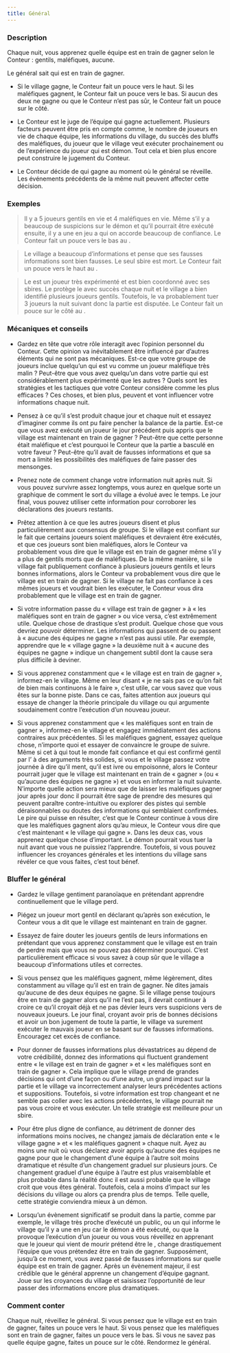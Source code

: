 ```yaml
---
title: Général
---
```



<Role GENERAL header />

### Description

Chaque nuit, vous apprenez quelle équipe est en train de gagner selon le Conteur : gentils, maléfiques, aucune.

Le général sait qui est en train de gagner.

-   Si le village gagne, le Conteur fait un pouce vers le haut. Si les maléfiques gagnent, le Conteur fait un pouce vers le bas. Si aucun des deux ne gagne ou que le Conteur n’est pas sûr, le Conteur fait un pouce sur le côté.

-   Le Conteur est le juge de l’équipe qui gagne actuellement. Plusieurs facteurs peuvent être pris en compte comme, le nombre de joueurs en vie de chaque équipe, les informations du village, du succès des bluffs des maléfiques, du joueur que le village veut exécuter prochainement ou de l’expérience du joueur qui est démon. Tout cela et bien plus encore peut construire le jugement du Conteur.

-   Le Conteur décide de qui gagne au moment où le général se réveille. Les événements précédents de la même nuit peuvent affecter cette décision. 

### Exemples

> Il y a 5 joueurs gentils en vie et 4 maléfiques en vie. Même s’il y a beaucoup de suspicions sur le démon et qu’il pourrait être exécuté ensuite, il y a une <Role CROQUEUSE_D_HOMMES /> en jeu a qui on accorde beaucoup de confiance. Le Conteur fait un pouce vers le bas au <Role GENERAL />.

> Le village a beaucoup d’informations et pense que ses fausses informations sont bien fausses. Le seul sbire est mort. Le Conteur fait un pouce vers le haut au <Role GENERAL />.

> Le <Role PO /> est un joueur très expérimenté et est bien coordonné avec ses sbires. Le <Role MOINE /> protège le <Role SAVANT /> avec succès chaque nuit et le village a bien identifié plusieurs joueurs gentils. Toutefois, le <Role PO /> va probablement tuer 3 joueurs la nuit suivant donc la partie est disputée. Le Conteur fait un pouce sur le côté au <Role GENERAL />.

### Mécaniques et conseils

- Gardez en tête que votre rôle interagit avec l’opinion personnel du Conteur. Cette opinion va inévitablement être influencé par d’autres éléments qui ne sont pas mécaniques. Est-ce que votre groupe de joueurs inclue quelqu’un qui est vu comme un joueur maléfique très malin ? Peut-être que vous avez quelqu’un dans votre partie qui est considérablement plus expérimenté que les autres ? Quels sont les stratégies et les tactiques que votre Conteur considère comme les plus efficaces ? Ces choses, et bien plus, peuvent et vont influencer votre informations chaque nuit.

- Pensez à ce qu’il s’est produit chaque jour et chaque nuit et essayez d’imaginer comme ils ont pu faire pencher la balance de la partie. Est-ce que vous avez exécuté un joueur le jour précédent puis appris que le village est maintenant en train de gagner ? Peut-être que cette personne était maléfique et c’est pourquoi le Conteur que la partie a basculé en votre faveur ? Peut-être qu’il avait de fausses informations et que sa mort a limité les possibilités des maléfiques de faire passer des mensonges. 

- Prenez note de comment change votre information nuit après nuit. Si vous pouvez survivre assez longtemps, vous aurez en quelque sorte un graphique de comment le sort du village a évolué avec le temps. Le jour final, vous pouvez utiliser cette information pour corroborer les déclarations des joueurs restants.

- Prêtez attention à ce que les autres joueurs disent et plus particulièrement aux consensus de groupe. Si le village est confiant sur le fait que certains joueurs soient maléfiques et devraient être exécutés, et que ces joueurs sont bien maléfiques, alors le Conteur va probablement vous dire que le village est en train de gagner même s’il y a plus de gentils morts que de maléfiques. De la même manière, si le village fait publiquement confiance à plusieurs joueurs gentils et leurs bonnes informations, alors le Conteur va probablement vous dire que le village est en train de gagner. Si le village ne fait pas confiance à ces mêmes joueurs et voudrait bien les exécuter, le Conteur vous dira probablement que le village est en train de gagner.

- Si votre information passe du « village est train de gagner » à « les maléfiques sont en train de gagner » ou vice versa, c’est extrêmement utile. Quelque chose de drastique s’est produit. Quelque chose que vous devriez pouvoir déterminer. Les informations qui passent de ou passent à « aucune des équipes ne gagne » n’est pas aussi utile. Par exemple, apprendre que le « village gagne » la deuxième nuit à « aucune des équipes ne gagne » indique un changement subtil dont la cause sera plus difficile à deviner.

- Si vous apprenez constamment que « le village est en train de gagner », informez-en le village. Même en leur disant « je ne sais pas ce qu’on fait de bien mais continuons à le faire », c’est utile, car vous savez que vous êtes sur la bonne piste. Dans ce cas, faites attention aux joueurs qui essaye de changer la théorie principale du village ou qui argumente soudainement contre l’exécution d’un nouveau joueur.

- Si vous apprenez constamment que « les maléfiques sont en train de gagner », informez-en le village et engagez immédiatement des actions contraires aux précédentes. Si les maléfiques gagnent, essayez quelque chose, n’importe quoi et essayer de convaincre le groupe de suivre. Même si cet <Role ARCHIVISTE /> à qui tout le monde fait confiance et qui est confirmé gentil par l’<Role EMPATHIQUE /> à des arguments très solides, si vous et le village passez votre journée à dire qu’il ment, qu’il est ivre ou empoisonné, alors le Conteur pourrait juger que le village est maintenant en train de « gagner » (ou « qu’aucune des équipes ne gagne ») et vous en informer la nuit suivante. N’importe quelle action sera mieux que de laisser les maléfiques gagner jour après jour donc il pourrait être sage de prendre des mesures qui peuvent paraître contre-intuitive ou explorer des pistes qui semble déraisonnables ou doutes des informations qui semblaient confirmées. Le pire qui puisse en résulter, c’est que le Conteur continue à vous dire que les maléfiques gagnent alors qu’au mieux, le Conteur vous dire que c’est maintenant « le village qui gagne ». Dans les deux cas, vous apprenez quelque chose d’important. Le démon pourrait vous tuer la nuit avant que vous ne puissiez l’apprendre. Toutefois, si vous pouvez influencer les croyances générales et les intentions du village sans révéler ce que vous faites, c’est tout bénef. 

### Bluffer le général

- Gardez le village gentiment paranoïaque en prétendant apprendre continuellement que le village perd.

- Piégez un joueur mort gentil en déclarant qu’après son exécution, le Conteur vous a dit que le village est maintenant en train de gagner. 

- Essayez de faire douter les joueurs gentils de leurs informations en prétendant que vous apprenez constamment que le village est en train de perdre mais que vous ne pouvez pas déterminer pourquoi. C’est particulièrement efficace si vous savez à coup sûr que le village a beaucoup d’informations utiles et correctes.

- Si vous pensez que les maléfiques gagnent, même légèrement, dites constamment au village qu’il est en train de gagner. Ne dites jamais qu’aucune de des deux équipes ne gagne. Si le village pense toujours être en train de gagner alors qu’il ne l’est pas, il devrait continuer à croire ce qu’il croyait déjà et ne pas dévier leurs vers suspicions vers de nouveaux joueurs. Le jour final, croyant avoir pris de bonnes décisions et avoir un bon jugement de toute la partie, le village va surement exécuter le mauvais joueur en se basant sur de fausses informations. Encouragez cet excès de confiance.

- Pour donner de fausses informations plus dévastatrices au dépend de votre crédibilité, donnez des informations qui fluctuent grandement entre « le village est en train de gagner » et « les maléfiques sont en train de gagner ». Cela implique que le village prend de grandes décisions qui ont d’une façon ou d’une autre, un grand impact sur la partie et le village va incorrectement analyser leurs précédentes actions et suppositions. Toutefois, si votre information est trop changeant et ne semble pas coller avec les actions précédentes, le village pourrait ne pas vous croire et vous exécuter. Un telle stratégie est meilleure pour un sbire.

- Pour être plus digne de confiance, au détriment de donner des informations moins nocives, ne changez jamais de déclaration ente « le village gagne » et « les maléfiques gagnent » chaque nuit. Ayez au moins une nuit où vous déclarez avoir appris qu’aucune des équipes ne gagne pour que le changement d’une équipe à l’autre soit moins dramatique et résulte d’un changement graduel sur plusieurs jours. Ce changement graduel d’une équipe à l’autre est plus vraisemblable et plus probable dans la réalité donc il est aussi probable que le village croit que vous êtes général. Toutefois, cela a moins d’impact sur les décisions du village ou alors ça prendra plus de temps. Telle quelle, cette stratégie conviendra mieux à un démon.

- Lorsqu’un évènement significatif se produit dans la partie, comme par exemple, le village très proche d’exécuté un <Role GOBELIN /> public, ou un <Role CROQUE_MORT /> qui informe le village qu’il y a une <Role CROQUEUSE_D_HOMMES /> en jeu car le démon a été exécuté, ou que la <Role PUCELLE /> provoque l’exécution d’un joueur ou vous vous réveillez en apprenant que le joueur qui vient de mourir prétend être le <Role MALADROIT />, change drastiquement l’équipe que vous prétendez être en train de gagner. Supposément, jusqu’à ce moment, vous avez passé de fausses informations sur quelle équipe est en train de gagner. Après un évènement majeur, il est crédible que le général apprenne un changement d’équipe gagnant. Joue sur les croyances du village et saisissez l’opportunité de leur passer des informations encore plus dramatiques.

### Comment conter

Chaque nuit, réveillez le général. Si vous pensez que le village est en train de gagner, faites un pouce vers le haut. Si vous pensez que les maléfiques sont en train de gagner, faites un pouce vers le bas. Si vous ne savez pas quelle équipe gagne, faites un pouce sur le côté. Rendormez le général. 
